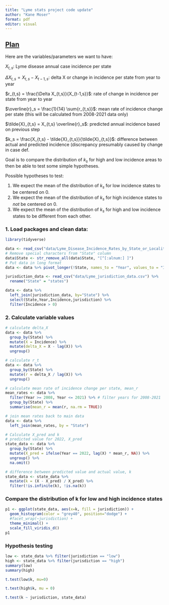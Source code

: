 ```yaml
---
title: "Lyme stats project code update"
author: "Kane Moser"
format: pdf
editor: visual
---
```


## [Plan]{.underline}

Here are the variables/parameters we want to have:

$X_{t,s}$: Lyme disease annual case incidence per state

$\Delta X_{t,s} = X_{t,s} - X_{t-1,s}$: delta X or change in incidence per state from year to year

$r_{t,s} = \frac{\Delta X_{t,s}}{X_{t-1,s}}$: rate of change in incidence per state from year to year

$\overline{r}_s = \frac{1}{14} \sum{r_{t,s}}$: mean rate of incidence change per state (this will be calculated from 2008-2021 data only)

$\tilde{X}_{t,s} = X_{t,s} \overline{r}_s$: predicted annual incidence based on previous step

$k_s = \frac{X_{t,s} - \tilde{X}_{t,s}}{\tilde{X}_{t,s}}$: difference between actual and predicted incidence (discrepancy presumably caused by change in case def.

Goal is to compare the distribution of $k_s$ for high and low incidence areas to then be able to test some simple hypotheses.

Possible hypotheses to test:

1.  We expect the mean of the distribution of $k_s$ for low incidence states to be centered on 0.
2.  We expect the mean of the distribution of $k_s$ for high incidence states to *not* be centered on 0.
3.  We expect the mean of the distribution of $k_s$ for high and low incidence states to be different from each other.

### 1. Load packages and clean data:

```r
library(tidyverse)

data <- read_csv("data/Lyme_Disease_Incidence_Rates_by_State_or_Locality.csv")
# Remove special characters from "State" column
data$State <- str_remove_all(data$State, "[^[:alnum:] ]")
# Put data in long format
data <- data %>% pivot_longer(!State, names_to = "Year", values_to = "Incidence")

jurisdiction_data <- read_csv("data/Lyme_jurisdiction_data.csv") %>%
  rename("State" = "states")

data <- data %>%
  left_join(jurisdiction_data, by="State") %>%
  select(State,Year,Incidence,jurisdiction) %>%
  filter(Incidence > 0)
```

### 2. Calculate variable values

```r
# calculate delta_X
data <- data %>%
  group_by(State) %>%
  mutate(X = Incidence) %>%
  mutate(delta_X = X - lag(X)) %>%
  ungroup()

# calculate r_t
data <- data %>%
  group_by(State) %>%
  mutate(r = delta_X / lag(X)) %>%
  ungroup()

# calculate mean rate of incidence change per state, mean_r
mean_rates <- data %>%
  filter(Year >= 2008, Year <= 2021) %>% # filter years for 2008-2021
  group_by(State) %>%
  summarise(mean_r = mean(r, na.rm = TRUE))

# join mean rates back to main data
data <- data %>%
  left_join(mean_rates, by = "State")
```

```r
# Calculate X_pred and k
# predicted value for 2022, X_pred
state_data <- data %>%
  group_by(State) %>%
  mutate(X_pred = ifelse(Year == 2022, lag(X) * mean_r, NA)) %>%
  ungroup() %>%
  na.omit()

# difference between predicted value and actual value, k
state_data <- state_data %>%
  mutate(k = (X - X_pred) / X_pred) %>%
  filter(!is.infinite(k), !is.na(k))
```

### Compare the distribution of k for low and high incidence states

```r
p1 <- ggplot(state_data, aes(x=k, fill = jurisdiction)) +
  geom_histogram(color = "grey40", position="dodge") +
  #facet_wrap(~jurisdiction) +
  theme_minimal() +
  scale_fill_viridis_d()
p1
```

### Hypothesis testing

```r
low <- state_data %>% filter(jurisdiction == "low")
high <- state_data %>% filter(jurisdiction == "high")
summary(low)
summary(high)

t.test(low$k, mu=0)
```

```r
t.test(high$k, mu = 0)
```

```r
t.test(k ~ jurisdiction, state_data)
```
